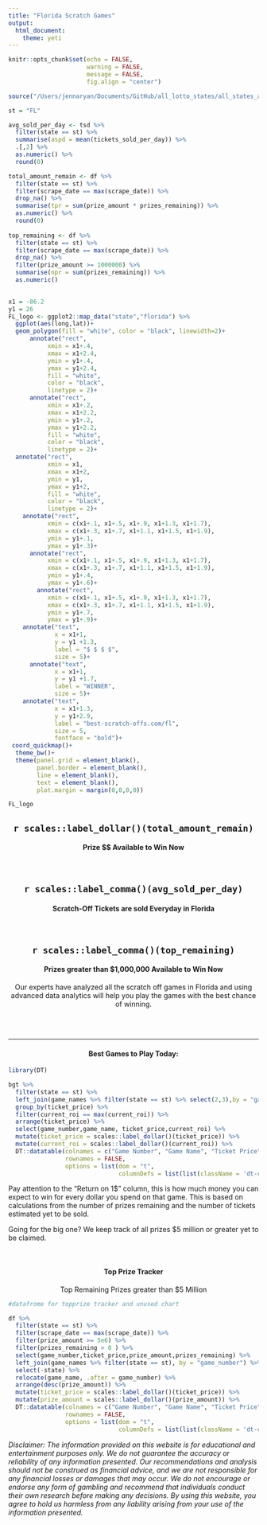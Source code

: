 ```yaml
---
title: "Florida Scratch Games"
output: 
  html_document:
    theme: yeti
---
```


```r
knitr::opts_chunk$set(echo = FALSE, 
                      warning = FALSE, 
                      message = FALSE,
                      fig.align = "center")

source("/Users/jennaryan/Documents/GitHub/all_lotto_states/all_states_analysis.R")

st = "FL"

avg_sold_per_day <- tsd %>% 
  filter(state == st) %>% 
  summarise(aspd = mean(tickets_sold_per_day)) %>% 
  .[,2] %>% 
  as.numeric() %>% 
  round(0)

total_amount_remain <- df %>% 
  filter(state == st) %>% 
  filter(scrape_date == max(scrape_date)) %>% 
  drop_na() %>% 
  summarise(tpr = sum(prize_amount * prizes_remaining)) %>%
  as.numeric() %>% 
  round(0)
  
top_remaining <- df %>% 
  filter(state == st) %>% 
  filter(scrape_date == max(scrape_date)) %>% 
  drop_na() %>% 
  filter(prize_amount >= 1000000) %>% 
  summarise(npr = sum(prizes_remaining)) %>% 
  as.numeric()
  
```

```r

x1 = -86.2
y1 = 26
FL_logo <- ggplot2::map_data("state","florida") %>% 
  ggplot(aes(long,lat))+
  geom_polygon(fill = "white", color = "black", linewidth=2)+
      annotate("rect",
           xmin = x1+.4,
           xmax = x1+2.4,
           ymin = y1+.4,
           ymax = y1+2.4,
           fill = "white",
           color = "black",
           linetype = 2)+
      annotate("rect",
           xmin = x1+.2,
           xmax = x1+2.2,
           ymin = y1+.2,
           ymax = y1+2.2,
           fill = "white",
           color = "black",
           linetype = 2)+
  annotate("rect",
           xmin = x1,
           xmax = x1+2,
           ymin = y1,
           ymax = y1+2,
           fill = "white",
           color = "black",
           linetype = 2)+
    annotate("rect",
           xmin = c(x1+.1, x1+.5, x1+.9, x1+1.3, x1+1.7),
           xmax = c(x1+.3, x1+.7, x1+1.1, x1+1.5, x1+1.9),
           ymin = y1+.1,
           ymax = y1+.3)+
      annotate("rect",
           xmin = c(x1+.1, x1+.5, x1+.9, x1+1.3, x1+1.7),
           xmax = c(x1+.3, x1+.7, x1+1.1, x1+1.5, x1+1.9),
           ymin = y1+.4,
           ymax = y1+.6)+
        annotate("rect",
           xmin = c(x1+.1, x1+.5, x1+.9, x1+1.3, x1+1.7),
           xmax = c(x1+.3, x1+.7, x1+1.1, x1+1.5, x1+1.9),
           ymin = y1+.7,
           ymax = y1+.9)+
    annotate("text",
             x = x1+1,
             y = y1 +1.3,
             label = "$ $ $ $",
             size = 5)+
      annotate("text",
             x = x1+1,
             y = y1 +1.7,
             label = "WINNER",
             size = 5)+
    annotate("text",
             x = x1+1.3,
             y = y1+2.9,
             label = "best-scratch-offs.com/fl",
             size = 5,
             fontface = "bold")+
 coord_quickmap()+
  theme_bw()+
  theme(panel.grid = element_blank(),
        panel.border = element_blank(),
        line = element_blank(),
        text = element_blank(),
        plot.margin = margin(0,0,0,0))

FL_logo
```

::: {style="text-align:center"}
## `r scales::label_dollar()(total_amount_remain)`

#### Prize \$\$ Available to Win Now

<br>

## `r scales::label_comma()(avg_sold_per_day)`

#### Scratch-Off Tickets are sold Everyday in Florida

<br>

## `r scales::label_comma()(top_remaining)`

#### Prizes greater than \$1,000,000 Available to Win Now

Our experts have analyzed all the scratch off games in Florida and using advanced data analytics will help you play the games with the best chance of winning.
:::

<br><br>

------------------------------------------------------------------------

#### Best Games to Play Today: {style="text-align: center"}

```r
library(DT)

bgt %>% 
  filter(state == st) %>% 
  left_join(game_names %>% filter(state == st) %>% select(2,3),by = "game_number") %>% 
  group_by(ticket_price) %>% 
  filter(current_roi == max(current_roi)) %>% 
  arrange(ticket_price) %>% 
  select(game_number,game_name, ticket_price,current_roi) %>% 
  mutate(ticket_price = scales::label_dollar()(ticket_price)) %>% 
  mutate(current_roi = scales::label_dollar()(current_roi)) %>% 
  DT::datatable(colnames = c("Game Number", "Game Name", "Ticket Price", "Return on $1"),
                rownames = FALSE,
                options = list(dom = "t",
                               columnDefs = list(list(className = 'dt-center', targets = 0:3))))

```

Pay attention to the "Return on 1\$" column, this is how much money you can expect to win for every dollar you spend on that game. This is based on calculations from the number of prizes remaining and the number of tickets estimated yet to be sold.

Going for the big one? We keep track of all prizes \$5 million or greater yet to be claimed.

<br>

#### **Top Prize Tracker** {style="text-align: center"}

::: {style="text-align: center"}
Top Remaining Prizes greater than \$5 Million
:::

```r
#datafrome for topprize tracker and unused chart

df %>% 
  filter(state == st) %>% 
  filter(scrape_date == max(scrape_date)) %>% 
  filter(prize_amount >= 5e6) %>% 
  filter(prizes_remaining > 0 ) %>% 
  select(game_number,ticket_price,prize_amount,prizes_remaining) %>% 
  left_join(game_names %>% filter(state == st), by = "game_number") %>% 
  select(-state) %>% 
  relocate(game_name, .after = game_number) %>% 
  arrange(desc(prize_amount)) %>% 
  mutate(ticket_price = scales::label_dollar()(ticket_price)) %>% 
  mutate(prize_amount = scales::label_dollar()(prize_amount)) %>% 
  DT::datatable(colnames = c("Game Number", "Game Name", "Ticket Price", "Prize Amount", "Prizes Remaining"),
                rownames = FALSE,
                options = list(dom = "t",
                               columnDefs = list(list(className = 'dt-center', targets = 0:4))))
```

*Disclaimer: The information provided on this website is for educational and entertainment purposes only. We do not guarantee the accuracy or reliability of any information presented. Our recommendations and analysis should not be construed as financial advice, and we are not responsible for any financial losses or damages that may occur. We do not encourage or endorse any form of gambling and recommend that individuals conduct their own research before making any decisions. By using this website, you agree to hold us harmless from any liability arising from your use of the information presented.*
